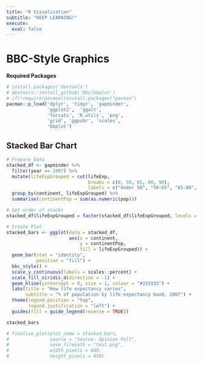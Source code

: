 ```yaml
---
title: "R Visualisation"
subtitle: "KEEP LEARNING!"
execute: 
  eval: false
---
```


# BBC-Style Graphics

**Required Packages**

```r
# install.packages('devtools')
# devtools::install_github('bbc/bbplot')
# if(!require(pacman))install.packages("pacman")
pacman::p_load('dplyr', 'tidyr', 'gapminder',
               'ggplot2',  'ggalt',
               'forcats', 'R.utils', 'png', 
               'grid', 'ggpubr', 'scales',
               'bbplot')
```

## Stacked Bar Chart

```r
# Prepare Data
stacked_df <- gapminder %>%
  filter(year == 2007) %>%
  mutate(lifeExpGrouped = cut(lifeExp,
                              breaks = c(0, 50, 65, 80, 90),
                              labels = c("Under 50", "50-65", "65-80", "80+"))) %>%
  group_by(continent, lifeExpGrouped) %>%
  summarise(continentPop = sum(as.numeric(pop)))

# Set order of stacks
stacked_df$lifeExpGrouped = factor(stacked_df$lifeExpGrouped, levels = rev(levels(stacked_df$lifeExpGrouped)))

# Create Plot
stacked_bars <- ggplot(data = stacked_df, 
                       aes(x = continent,
                           y = continentPop,
                           fill = lifeExpGrouped)) +
  geom_bar(stat = "identity", 
           position = "fill") +
  bbc_style() +
  scale_y_continuous(labels = scales::percent) +
  scale_fill_viridis_d(direction = -1) +
  geom_hline(yintercept = 0, size = 1, colour = "#333333") +
  labs(title = "How life expectancy varies",
       subtitle = "% of population by life expectancy band, 2007") +
  theme(legend.position = "top", 
        legend.justification = "left") +
  guides(fill = guide_legend(reverse = TRUE))

stacked_bars

# finalise_plot(plot_name = stacked_bars,
#               source = "Source: Opinion Poll",
#               save_filepath = "test.png",
#               width_pixels = 640,
#               height_pixels = 450)
```
